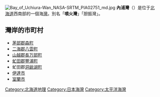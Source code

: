 {{Otheruses|subject=位於北海道的內浦灣|other=日本其他地區的內浦灣|內浦灣 (消歧義)}}
[[File:Bay_of_Uchiura-Wan_NASA-SRTM_PIA02751_md.jpg|thumb]]
{{coord|42|20|N|140|35|E|type:waterbody|display=title}}
'''內浦灣'''（{{jpn|j=内浦湾|hg=うちうらわん|rm=Uchiura wan|f=y}}）是位于[[北海道|北海道]]西南部的一個海[[灣|灣]]。別名「'''噴火灣'''」「胆振灣」。

== 灣岸的市町村 ==
*[[茅部郡|茅部郡]][[森町_(北海道)|森町]]
*[[二海郡|二海郡]][[八雲町|八雲町]]
*[[山越郡|山越郡]][[長万部町|長万部町]]
*[[虻田郡|虻田郡]][[豐浦町|豐浦町]]
*虻田郡[[洞爺湖町|洞爺湖町]]
*[[伊達市_(北海道)|伊達市]]
*[[室蘭市|室蘭市]]

[[Category:北海道地理|Category:北海道地理]]
[[Category:日本海灣|Category:日本海灣]]
[[Category:太平洋海灣|Category:太平洋海灣]]
{{Japan-geo-stub}}